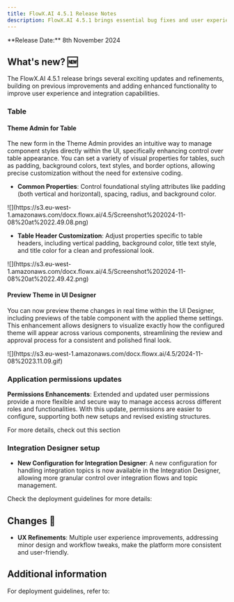 ```yaml
---
title: FlowX.AI 4.5.1 Release Notes
description: FlowX.AI 4.5.1 brings essential bug fixes and user experience improvements.
---
```


<Info>
**Release Date:** 8th November 2024 
</Info>


## **What's new?** 🆕

The FlowX.AI 4.5.1 release brings several exciting updates and refinements, building on previous improvements and adding enhanced functionality to improve user experience and integration capabilities.


### Table 

#### Theme Admin for Table

The new form in the Theme Admin provides an intuitive way to manage component styles directly within the UI, specifically enhancing control over table appearance. You can set a variety of visual properties for tables, such as padding, background colors, text styles, and border options, allowing precise customization without the need for extensive coding.

* **Common Properties**: Control foundational styling attributes like padding (both vertical and horizontal), spacing, radius, and background color.

<Frame>
![](https://s3.eu-west-1.amazonaws.com/docx.flowx.ai/4.5/Screenshot%202024-11-08%20at%2022.49.08.png)
</Frame>


* **Table Header Customization**: Adjust properties specific to table headers, including vertical padding, background color, title text style, and title color for a clean and professional look.


<Frame>
![](https://s3.eu-west-1.amazonaws.com/docx.flowx.ai/4.5/Screenshot%202024-11-08%20at%2022.49.42.png)
</Frame>


#### Preview Theme in UI Designer

You can now preview theme changes in real time within the UI Designer, including previews of the table component with the applied theme settings. This enhancement allows designers to visualize exactly how the configured theme will appear across various components, streamlining the review and approval process for a consistent and polished final look.

<Frame>
![](https://s3.eu-west-1.amazonaws.com/docx.flowx.ai/4.5/2024-11-08%2023.11.09.gif)
</Frame>

### Application permissions updates

**Permissions Enhancements**: Extended and updated user permissions provide a more flexible and secure way to manage access across different roles and functionalities. With this update, permissions are easier to configure, supporting both new setups and revised existing structures.

<Card title="Application manager acess rights" href= "../../4.5.0/setup-guides/access-management/app-manager-access-rights" icon="file">
For more details, check out this section
</Card>

### Integration Designer setup

* **New Configuration for Integration Designer**: A new configuration for handling integration topics is now available in the Integration Designer, allowing more granular control over integration flows and topic management.

Check the deployment guidelines for more details:

<Card title="Deployment guidelines" href="deployment-guidelines-v4.5.1#integration-designer" icon="link">
</Card>

## **Changes**  🔧

* **UX Refinements**: Multiple user experience improvements, addressing minor design and workflow tweaks, make the platform more consistent and user-friendly.

## Additional information

For deployment guidelines, refer to:
 
<Card title="Deployment guidelines v4.5.1" href="./deployment-guidelines-v4.5.1" icon="link"/>
<Card title="Migrating from v4.1.x to v4.5.0" href="./migrating-from-v4.1.x-to-v4.5.1/" icon="link"/>
